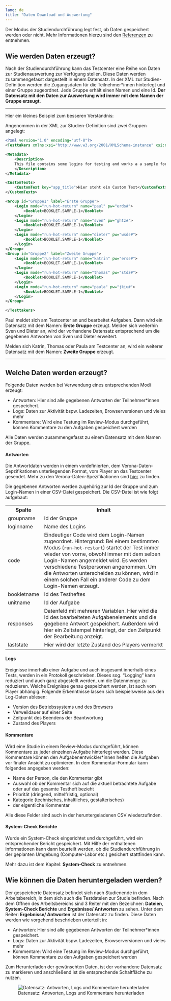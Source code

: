 ```yaml
---
lang: de
title: "Daten Download und Auswertung"
---
```


::: {.callout-important}
Der Modus der Studiendurchführung legt fest, ob Daten gespeichert werden oder nicht. Mehr Informationen hierzu sind den [Referenzen](/Referenzen/Modi_der_Testdurchfuehrung.qmd) zu entnehmen.
:::

## Wie werden Daten erzeugt?

Nach der Studiendurchführung kann das Testcenter eine Reihe von Daten zur Studienauswertung zur Verfügung stellen. Diese Daten werden zusammengefasst dargestellt in einem Datensatz. In der XML zur Studien-Definition werden die Zugangsdaten für die Teilnehmer\*innen hinterlegt und einer Gruppe zugeordnet. Jede Gruppe erhält einen Namen und eine Id. **Der Datensatz mit den Daten zur Auswertung wird immer mit dem Namen der Gruppe erzeugt.**

---

Hier ein kleines Beispiel zum besseren Verständnis:

Angenommen in der XML zur Studien-Definition sind zwei Gruppen angelegt:

```.xml
<?xml version="1.0" encoding="utf-8"?>
<Testtakers xmlns:xsi="http://www.w3.org/2001/XMLSchema-instance" xsi:noNamespaceSchemaLocation="https://raw.githubusercontent.com/iqb-berlin/testcenter/15.0.1/definitions/vo_Testtakers.xsd">

<Metadata>
    <Description>
    This file contains some logins for testing and works a a sample for developers.
    </Description>
</Metadata>

<CustomTexts>
    <CustomText key="app_title">Hier steht ein Custom Text</CustomText>
</CustomTexts>

<Group id="Gruppe1" label="Erste Gruppe">
    <Login mode="run-hot-return" name="paul" pw="erds#">
        <Booklet>BOOKLET.SAMPLE-1</Booklet>
    </Login>
    <Login mode="run-hot-return" name="sven" pw="ghtz#">
        <Booklet>BOOKLET.SAMPLE-1</Booklet>
    </Login>
    <Login mode="run-hot-return" name="dieter" pw="wsds#">
        <Booklet>BOOKLET.SAMPLE-1</Booklet>
    </Login>
</Group>
<Group id="Gruppe2" label="Zweite Gruppe">
    <Login mode="run-hot-return" name="katrin" pw="erss#">
        <Booklet>BOOKLET.SAMPLE-1</Booklet>
    </Login>
    <Login mode="run-hot-return" name="thomas" pw="stdz#">
        <Booklet>BOOKLET.SAMPLE-1</Booklet>
    </Login>
    <Login mode="run-hot-return" name="paula" pw="jkiu#">
        <Booklet>BOOKLET.SAMPLE-1</Booklet>
    </Login>
</Group>

</Testtakers>
```

Paul meldet sich am Testcenter an und bearbeitet Aufgaben. Dann wird ein Datensatz mit dem Namen: **Erste Gruppe** erzeugt. Melden sich weiterhin Sven und Dieter an, wird der vorhandene Datensatz entsprechend um die gegebenen Antworten von Sven und Dieter erweitert.

Melden sich Katrin, Thomas oder Paula am Testcenter an, wird ein weiterer Datensatz mit dem Namen: **Zweite Gruppe** erzeugt.

----

## Welche Daten werden erzeugt?

Folgende Daten werden bei Verwendung eines entsprechenden Modi erzeugt:

* Antworten: Hier sind alle gegebenen Antworten der Teilnehmer\*innen gespeichert.
* Logs: Daten zur Aktivität bspw. Ladezeiten, Browserversionen und vieles mehr
* Kommentare: Wird eine Testung im Review-Modus durchgeführt, können Kommentare zu den Aufgaben gespeichert werden

::: {.callout-note}
Alle Daten werden zusammengefasst zu einem Datensatz mit dem Namen der Gruppe. 
:::

#### Antworten

Die Antwortdaten werden in einem vordefinierten, dem Verona-Daten-Sepzifikationen unterliegenden Format, vom Player an das Testcenter gesendet.
Mehr zu den Verona-Daten-Spezifikationen sind [hier](https://github.com/iqb-berlin/verona-data-specifications) zu finden.

Die gegebenen Antworten werden zugehörig zur Id der Gruppe und zum Login-Namen in einer CSV-Datei gespeichert. Die CSV-Datei ist wie folgt aufgebaut:

```{=html}
<table>
<tr>
    <th><b>Spalte</b></th>
    <th><b>Inhalt</b></th>
</tr>  
<tr>
    <td>groupname</td>
    <td>Id der Gruppe</td>
</tr>
<tr>
    <td>loginname</td>
    <td>Name des Logins</td>
</tr>
<tr>
    <td>code</td>
    <td>Eindeutiger Code wird dem Login-Namen zugeordnet. Hintergrund: Bei einem bestimmten Modus (<code>run-hot-restart</code>) startet der Test immer wieder von vorne, obwohl immer mit dem selben Login-Namen angemeldet wird. Es werden verschiedene Testpersonen angenommen. Um die Antworten unterscheiden zu können, wird in einem solchen Fall ein anderer Code zu dem Login-Namen erzeugt.</td>
</tr>
<tr>
    <td>bookletname</td>
    <td>Id des Testheftes</td>
</tr>
<tr>
    <td>unitname</td>
    <td>Id der Aufgabe</td>
</tr>
<tr>
    <td>responses</td>
    <td>Datenfeld mit mehreren Variablen. Hier wird die Id des bearbeiteten Aufgabenelements und die gegebene Antwort gespeichert. Außerdem wird hier ein Zeitstempel hinterlegt, der den Zeitpunkt der Bearbeitung anzeigt.</td>
</tr>
<tr>
    <td>laststate</td>
    <td>Hier wird der letzte Zustand des Players vermerkt</td>
</tr>
 
</table>
```

#### Logs

Ereignisse innerhalb einer Aufgabe und auch insgesamt innerhalb eines Tests, werden in ein Protokoll geschrieben. Dieses sog. "Logging" kann reduziert und auch ganz abgestellt werden, um die Datenmenge zu reduzieren. Welche Ereignisse genau gespeichert werden, ist auch vom Player abhängig. Folgende Erkenntnisse lassen sich beispielsweise aus den Log-Daten ablesen:

* Version des Betriebssystems und des Browsers
* Verweildauer auf einer Seite
* Zeitpunkt des Beendens der Beantwortung
* Zustand des Players

#### Kommentare

Wird eine Studie in einem Review-Modus durchgeführt, können Kommentare zu jeder einzelnen Aufgabe hinterlegt werden. Diese Kommentare können den Aufgabenentwickler*innen helfen die Aufgaben vor finaler Ansicht zu optimieren. In dem Kommentar-Formular kann folgendes angegeben werden:

* Name der Person, die den Kommentar gibt
* Auswahl ob der Kommentar sich auf die aktuell betrachtete Aufgabe oder auf das gesamte Testheft bezieht
* Priorität (dringend, mittelfristig, optional)
* Kategorie (technisches, inhaltliches, gestalterisches)
* der eigentliche Kommentar

Alle diese Felder sind auch in der heruntergeladenen CSV wiederzufinden.

#### System-Check Berichte

Wurde ein System-Check eingerichtet und durchgeführt, wird ein entsprechender Bericht gespeichert. Mit Hilfe der enthaltenen Informationen kann dann beurteilt werden, ob die Studiendurchführung in der geplanten Umgebung (Computer-Labor etc.) gesichert stattfinden kann.

Mehr dazu ist dem Kapitel: **System-Check** zu entnehmen.

## Wie können die Daten heruntergeladen werden?

Der gespeicherte Datensatz befindet sich nach Studienende in dem Arbeitsbereich, in dem sich auch die Testdateien zur Studie befinden.
Nach dem Öffnen des Arbeitsbereichs sind 3 Reiter mit den Bezeichner: **Dateien**, **System-Check Berichte** und **Ergebnisse/ Antworten** zu sehen. Unter dem Reiter: **Ergebnisse/ Antworten** ist der Datensatz zu finden. Diese Daten werden wie vorgehend beschrieben unterteilt in:

* Antworten: Hier sind alle gegebenen Antworten der Teilnehmer\*innen gespeichert.
* Logs: Daten zur Aktivität bspw. Ladezeiten, Browserversionen und vieles mehr
* Kommentare: Wird eine Testung im Review-Modus durchgeführt, können Kommentare zu den Aufgaben gespeichert werden

Zum Herunterladen der gewünschten Daten, ist der vorhandene Datensatz zu markieren und anschließend ist die entsprechende Schaltfläche zu nutzen.

![Datensatz: Antworten, Logs und Kommentare herunterladen](/Testcenter/TC_DatenDownload.png)